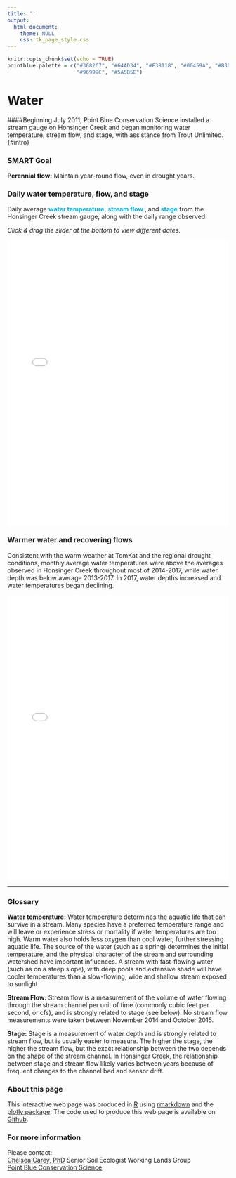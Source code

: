 ```yaml
---
title: ''
output:
  html_document:
    theme: NULL
    css: tk_page_style.css 
---
```

```r
knitr::opts_chunk$set(echo = TRUE)
pointblue.palette = c("#3682C7", "#64AD34", "#F38118", "#00459A", "#B3D225", 
                      "#96999C", "#5A5B5E")
```

Water
================================
####Beginning July 2011, Point Blue Conservation Science installed a stream gauge on Honsinger Creek and began monitoring water temperature, stream flow, and stage, with assistance from Trout Unlimited. {#intro}

### SMART Goal

<b>Perennial flow:</b> Maintain year-round flow, even in drought years.


### Daily water temperature, flow, and stage
Daily average <font color='`r pointblue.palette[3]`'><b>water temperature</b></font>, <font color='`r pointblue.palette[2]`'><b>stream flow </b></font>, and <font color='`r pointblue.palette[1]`'><b>stage</b></font> from the Honsinger Creek stream gauge, along with the daily range observed.

<i>Click & drag the slider at the bottom to view different dates.</i>

<center>
<iframe src="stream_graph1.html" style="border: none;" width = 100%; height = 650px;></iframe>
</center>



### Warmer water and recovering flows
Consistent with the warm weather at TomKat and the regional drought conditions, monthly average water temperatures were above the averages observed in Honsinger Creek throughout most of 2014-2017, while water depth was below average 2013-2017. In 2017, water depths increased and water temperatures began declining. 

<center>
<iframe src="stream_graph2.html" style="border: none;" width = 100%; height = 650px;></iframe>
</center>

----------------------------------------------------------

### Glossary

**Water temperature:** Water temperature determines the aquatic life that can survive in a stream. Many species have a preferred temperature range and will leave or experience stress or mortality if water temperatures are too high. Warm water also holds less oxygen than cool water, further stressing aquatic life. The source of the water (such as a spring) determines the initial temperature, and the physical character of the stream and surrounding watershed have important influences. A stream with fast-flowing water (such as on a steep slope), with deep pools and extensive shade will have cooler temperatures than a slow-flowing, wide and shallow stream exposed to sunlight.

**Stream Flow:** Stream flow is a measurement of the volume of water flowing through the stream channel per unit of time (commonly cubic feet per second, or cfs), and is strongly related to stage (see below). No stream flow measurements were taken between November 2014 and October 2015.

**Stage:** Stage is a measurement of water depth and is strongly related to stream flow, but is usually easier to measure. The higher the stage, the higher the stream flow, but the exact relationship between the two depends on the shape of the stream channel. In Honsinger Creek, the relationship between stage and stream flow likely varies between years because of frequent changes to the channel bed and sensor drift.

### About this page

This interactive web page was produced in [R](https://www.R-project.org/){target="_blank"} using [rmarkdown](https://rmarkdown.rstudio.com/){target="_blank"} and the [plotly package](https://plot.ly/r/){target="_blank"}. The code used to produce this web page is available on [Github](https://github.com/pointblue/tomkat){target="_blank"}.


### For more information

Please contact:  
[Chelsea Carey, PhD](https://www.pointblue.org/employee_bios/chelsea-carey/){target="_blank"}
Senior Soil Ecologist
Working Lands Group  
[Point Blue Conservation Science](https://www.pointblue.org){target="_blank"}
